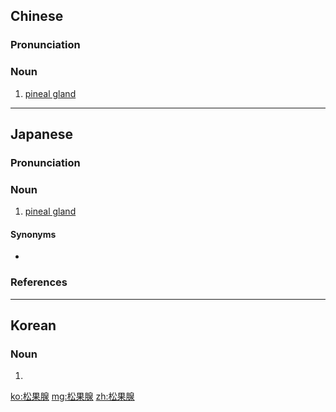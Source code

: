 ==Chinese==
{{zh-forms|type=21}}
{{wikipedia|lang=zh}}

===Pronunciation===
{{zh-pron
|m=sōngguǒxiàn
|cat=n
}}

===Noun===
{{zh-noun}}

# {{lb|zh|anatomy}} [[pineal gland]]

----

==Japanese==
{{wikipedia|lang=ja}}
{{ja-kanjitab|しょう|か|せん|yomi=o}}

===Pronunciation===
{{ja-pron|yomi=o|しょうかせん|acc=0|acc_ref=DJR}}

===Noun===
{{ja-noun|しょうかせん|hhira=しようくわせん}}

# {{lb|sort=しょうかせん|ja|anatomy}} [[pineal gland]]

====Synonyms====
* {{ja-r|松果体|しょうかたい}}

===References===
<references/>

----

==Korean==
{{ko-hanjatab}}

===Noun===
{{ko-noun|hangeul=송과선}}

# {{hanja form of|송과선|[[pineal gland]]}}

[[ko:松果腺]]
[[mg:松果腺]]
[[zh:松果腺]]